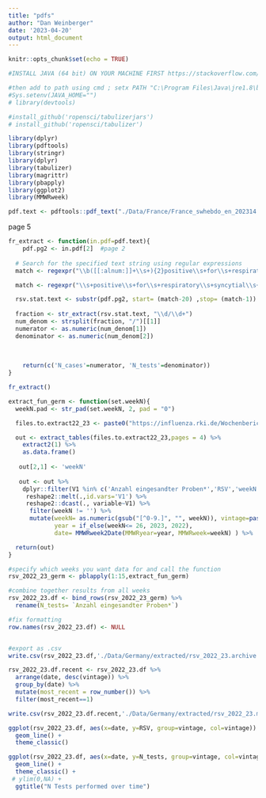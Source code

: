 ```yaml
---
title: "pdfs"
author: "Dan Weinberger"
date: '2023-04-20'
output: html_document
---
```


```r
knitr::opts_chunk$set(echo = TRUE)

#INSTALL JAVA (64 bit) ON YOUR MACHINE FIRST https://stackoverflow.com/questions/29522088/rjava-install-error-java-home-cannot-be-determined-from-the-registry

#then add to path using cmd ; setx PATH "C:\Program Files\Java\jre1.8\bin\server;%PATH%"
#Sys.setenv(JAVA_HOME="")
# library(devtools)

#install_github('ropensci/tabulizerjars')
# install_github('ropensci/tabulizer')

library(dplyr)
library(pdftools)
library(stringr)
library(dplyr)
library(tabulizer)
library(magrittr)
library(pbapply)
library(ggplot2)
library(MMWRweek)
```


```r
pdf.text <- pdftools::pdf_text("./Data/France/France_swhebdo_en_202314.pdf") 
```

page 5
```r
fr_extract <- function(in.pdf=pdf.text){
    pdf.pg2 <- in.pdf[2]  #page 2
    
  # Search for the specified text string using regular expressions
  match <- regexpr("\\b([[:alnum:]]+\\s+){2}positive\\s+for\\s+respiratory\\s+syncytial\\s+virus", pdf.pg2)

  match <- regexpr("\\s+positive\\s+for\\s+respiratory\\s+syncytial\\s+virus", pdf.pg2)

  rsv.stat.text <- substr(pdf.pg2, start= (match-20) ,stop= (match-1))
  
  fraction <- str_extract(rsv.stat.text, "\\d/\\d+")
  num_denom <- strsplit(fraction, "/")[[1]]
  numerator <- as.numeric(num_denom[1])
  denominator <- as.numeric(num_denom[2])
  
   
  
    return(c('N_cases'=numerator, 'N_tests'=denominator))
}

fr_extract()


```


```r
extract_fun_germ <- function(set.weekN){
  weekN.pad <- str_pad(set.weekN, 2, pad = "0")

  files.to.extract22_23 <- paste0("https://influenza.rki.de/Wochenberichte/2022_2023/","2023-",weekN.pad,'.pdf')

  out <- extract_tables(files.to.extract22_23,pages = 4) %>%
    extract2(1) %>%
    as.data.frame() 
  
   out[2,1] <- 'weekN'
   
   out <- out %>%
    dplyr::filter(V1 %in% c('Anzahl eingesandter Proben*','RSV','weekN')) %>%
     reshape2::melt(.,id.vars='V1') %>%
     reshape2::dcast(., variable~V1) %>%
      filter(weekN != '') %>%
      mutate(weekN= as.numeric(gsub("[^0-9.]", "", weekN)), vintage=paste0('2023-', set.weekN), 
             year = if_else(weekN<= 26, 2023, 2022),
             date= MMWRweek2Date(MMWRyear=year, MMWRweek=weekN) ) %>%

  return(out)
}

#specify which weeks you want data for and call the function
rsv_2022_23_germ <- pblapply(1:15,extract_fun_germ)

#combine together results from all weeks
rsv_2022_23.df <- bind_rows(rsv_2022_23_germ) %>%
  rename(N_tests= `Anzahl eingesandter Proben*`)

#fix formatting
row.names(rsv_2022_23.df) <- NULL


#export as .csv
write.csv(rsv_2022_23.df,'./Data/Germany/extracted/rsv_2022_23.archive.df.csv')

rsv_2022_23.df.recent <- rsv_2022_23.df %>%
  arrange(date, desc(vintage)) %>%
  group_by(date) %>%
  mutate(most_recent = row_number()) %>%
  filter(most_recent==1)

write.csv(rsv_2022_23.df.recent,'./Data/Germany/extracted/rsv_2022_23.most.recent.df.csv')

```


```r

ggplot(rsv_2022_23.df, aes(x=date, y=RSV, group=vintage, col=vintage)) +
  geom_line() +
  theme_classic()

ggplot(rsv_2022_23.df, aes(x=date, y=N_tests, group=vintage, col=vintage)) +
  geom_line() +
  theme_classic() +
 # ylim(0,NA) +
  ggtitle("N Tests performed over time")
```


